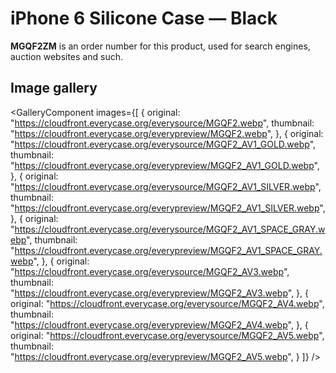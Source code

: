
# iPhone 6 Silicone Case — Black

<Callout type='info' emoji='👉🏻'>**MGQF2ZM** is an order number for this product, used for search engines, auction websites and such.</Callout>

## Image gallery

<GalleryComponent
    images={[
      {
        original: "https://cloudfront.everycase.org/everysource/MGQF2.webp",
        thumbnail: "https://cloudfront.everycase.org/everypreview/MGQF2.webp",
      },
      {
        original: "https://cloudfront.everycase.org/everysource/MGQF2_AV1_GOLD.webp",
        thumbnail: "https://cloudfront.everycase.org/everypreview/MGQF2_AV1_GOLD.webp",
      },
      {
        original: "https://cloudfront.everycase.org/everysource/MGQF2_AV1_SILVER.webp",
        thumbnail: "https://cloudfront.everycase.org/everypreview/MGQF2_AV1_SILVER.webp",
      },
      {
        original: "https://cloudfront.everycase.org/everysource/MGQF2_AV1_SPACE_GRAY.webp",
        thumbnail: "https://cloudfront.everycase.org/everypreview/MGQF2_AV1_SPACE_GRAY.webp",
      },
      {
        original: "https://cloudfront.everycase.org/everysource/MGQF2_AV3.webp",
        thumbnail: "https://cloudfront.everycase.org/everypreview/MGQF2_AV3.webp",
      },
      {
        original: "https://cloudfront.everycase.org/everysource/MGQF2_AV4.webp",
        thumbnail: "https://cloudfront.everycase.org/everypreview/MGQF2_AV4.webp",
      },
      {
        original: "https://cloudfront.everycase.org/everysource/MGQF2_AV5.webp",
        thumbnail: "https://cloudfront.everycase.org/everypreview/MGQF2_AV5.webp",
      }
    ]}
  />

